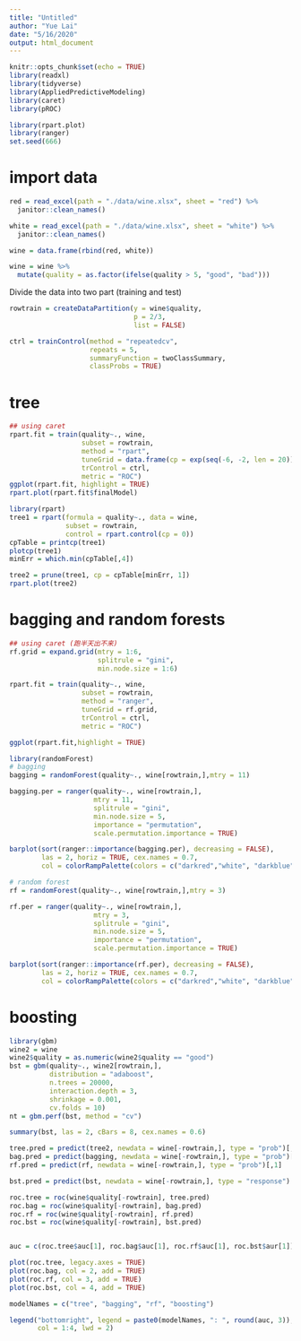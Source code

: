 ```yaml
---
title: "Untitled"
author: "Yue Lai"
date: "5/16/2020"
output: html_document
---
```


```r
knitr::opts_chunk$set(echo = TRUE)
library(readxl)
library(tidyverse)
library(AppliedPredictiveModeling)
library(caret)
library(pROC)

library(rpart.plot)
library(ranger)
set.seed(666)
```

# import data

```r
red = read_excel(path = "./data/wine.xlsx", sheet = "red") %>% 
  janitor::clean_names() 

white = read_excel(path = "./data/wine.xlsx", sheet = "white") %>% 
  janitor::clean_names() 

wine = data.frame(rbind(red, white))

wine = wine %>% 
  mutate(quality = as.factor(ifelse(quality > 5, "good", "bad")))
```

Divide the data into two part (training and test)

```r
rowtrain = createDataPartition(y = wine$quality,
                               p = 2/3,
                               list = FALSE)

ctrl = trainControl(method = "repeatedcv",
                    repeats = 5,
                    summaryFunction = twoClassSummary,
                    classProbs = TRUE)
```

# tree

```r
## using caret
rpart.fit = train(quality~., wine,
                  subset = rowtrain,
                  method = "rpart",
                  tuneGrid = data.frame(cp = exp(seq(-6, -2, len = 20))),
                  trControl = ctrl,
                  metric = "ROC")
ggplot(rpart.fit, highlight = TRUE)
rpart.plot(rpart.fit$finalModel)
```

```r
library(rpart)
tree1 = rpart(formula = quality~., data = wine,
              subset = rowtrain,
              control = rpart.control(cp = 0))
cpTable = printcp(tree1)
plotcp(tree1)
minErr = which.min(cpTable[,4])

tree2 = prune(tree1, cp = cpTable[minErr, 1])
rpart.plot(tree2)
```

#  bagging and random forests

```r
## using caret (跑半天出不来)
rf.grid = expand.grid(mtry = 1:6,
                      splitrule = "gini",
                      min.node.size = 1:6)

rpart.fit = train(quality~., wine,
                  subset = rowtrain,
                  method = "ranger",
                  tuneGrid = rf.grid,
                  trControl = ctrl,
                  metric = "ROC")

ggplot(rpart.fit,highlight = TRUE)
```

```r
library(randomForest)
# bagging
bagging = randomForest(quality~., wine[rowtrain,],mtry = 11)

bagging.per = ranger(quality~., wine[rowtrain,],
                     mtry = 11, 
                     splitrule = "gini",
                     min.node.size = 5,
                     importance = "permutation",
                     scale.permutation.importance = TRUE)

barplot(sort(ranger::importance(bagging.per), decreasing = FALSE),
        las = 2, horiz = TRUE, cex.names = 0.7, 
        col = colorRampPalette(colors = c("darkred","white", "darkblue"))(11))

# random forest
rf = randomForest(quality~., wine[rowtrain,],mtry = 3)

rf.per = ranger(quality~., wine[rowtrain,],
                     mtry = 3, 
                     splitrule = "gini",
                     min.node.size = 5,
                     importance = "permutation",
                     scale.permutation.importance = TRUE)

barplot(sort(ranger::importance(rf.per), decreasing = FALSE),
        las = 2, horiz = TRUE, cex.names = 0.7, 
        col = colorRampPalette(colors = c("darkred","white", "darkblue"))(11))
```

# boosting

```r
library(gbm)
wine2 = wine
wine2$quality = as.numeric(wine2$quality == "good")
bst = gbm(quality~., wine2[rowtrain,], 
          distribution = "adaboost",
          n.trees = 20000,
          interaction.depth = 3,
          shrinkage = 0.001, 
          cv.folds = 10)
nt = gbm.perf(bst, method = "cv")

summary(bst, las = 2, cBars = 8, cex.names = 0.6)
```



```r
tree.pred = predict(tree2, newdata = wine[-rowtrain,], type = "prob")[,1]
bag.pred = predict(bagging, newdata = wine[-rowtrain,], type = "prob")[,1]
rf.pred = predict(rf, newdata = wine[-rowtrain,], type = "prob")[,1]

bst.pred = predict(bst, newdata = wine[-rowtrain,], type = "response")

roc.tree = roc(wine$quality[-rowtrain], tree.pred)
roc.bag = roc(wine$quality[-rowtrain], bag.pred)
roc.rf = roc(wine$quality[-rowtrain], rf.pred)
roc.bst = roc(wine$quality[-rowtrain], bst.pred)


auc = c(roc.tree$auc[1], roc.bag$auc[1], roc.rf$auc[1], roc.bst$aur[1])

plot(roc.tree, legacy.axes = TRUE)
plot(roc.bag, col = 2, add = TRUE)
plot(roc.rf, col = 3, add = TRUE)
plot(roc.bst, col = 4, add = TRUE)

modelNames = c("tree", "bagging", "rf", "boosting")

legend("bottomright", legend = paste0(modelNames, ": ", round(auc, 3)),
       col = 1:4, lwd = 2)
```

